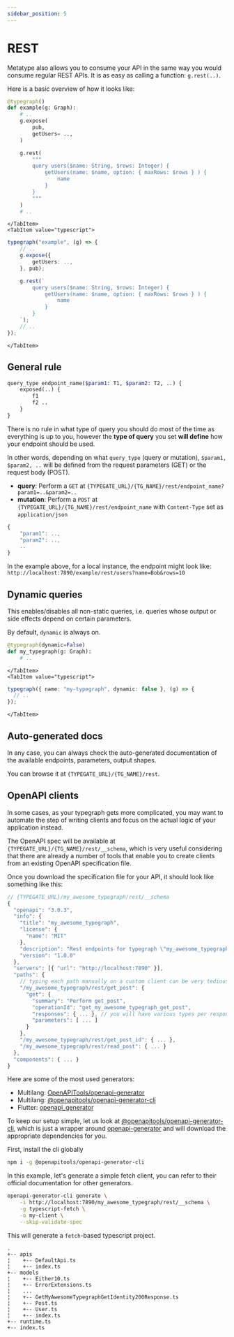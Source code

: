 ```yaml
---
sidebar_position: 5
---
```



# REST

Metatype also allows you to consume your API in the same way you would consume regular REST APIs. It is as easy as calling a function: `g.rest(..)`.

Here is a basic overview of how it looks like:

<SDKTabs>
    <TabItem value="python">

```python
@typegraph()
def example(g: Graph):
    # ..
    g.expose(
        pub,
        getUsers= ..,
    )

    g.rest(
        """
        query users($name: String, $rows: Integer) {
            getUsers(name: $name, option: { maxRows: $rows } ) {
                name
            }
        }
        """
    )
    # ..
```

    </TabItem>
    <TabItem value="typescript">

```typescript
typegraph("example", (g) => {
    // ..
    g.expose({
        getUsers: ..,
    }, pub);

    g.rest(`
        query users($name: String, $rows: Integer) {
            getUsers(name: $name, option: { maxRows: $rows } ) {
                name
            }
        }
    `);
    // ..
});
```

    </TabItem>

</SDKTabs>

## General rule

```graphql
query_type endpoint_name($param1: T1, $param2: T2, ..) {
    exposed(..) {
        f1
        f2 ..
    }
}
```

There is no rule in what type of query you should do most of the time as everything is up to you, however the <b>type of query</b> you set <b>will define</b> how your endpoint should be used.

In other words, depending on what `query_type` (query or mutation), `$param1, $param2, ..` will be defined from the request parameters (GET) or the request body (POST).

- <b>query</b>: Perform a `GET` at
  `{TYPEGATE_URL}/{TG_NAME}/rest/endpoint_name?param1=..&param2=..`
- <b>mutation</b>: Perform a `POST` at `{TYPEGATE_URL}/{TG_NAME}/rest/endpoint_name`
  with `Content-Type` set as `application/json`

```js
{
    "param1": ..,
    "param2": ..,
    ..
}
```

In the example above, for a local instance, the endpoint might look like: `http://localhost:7890/example/rest/users?name=Bob&rows=10`

## Dynamic queries

This enables/disables all non-static queries, i.e. queries whose output or side effects depend on certain parameters.

By default, `dynamic` is always on.

<SDKTabs>
    <TabItem value="python">

```python
@typegraph(dynamic=False)
def my_typegraph(g: Graph):
    # ..

```

    </TabItem>
    <TabItem value="typescript">

```typescript
typegraph({ name: "my-typegraph", dynamic: false }, (g) => {
  // ..
});
```

    </TabItem>

</SDKTabs>

## Auto-generated docs

In any case, you can always check the auto-generated documentation of the available endpoints, parameters, output shapes.

You can browse it at `{TYPEGATE_URL}/{TG_NAME}/rest`.


## OpenAPI clients

In some cases, as your typegraph gets more complicated, you may want to automate the step of writing clients and focus on the actual logic of your application instead.

The OpenAPI spec will be available at `{TYPEGATE_URL}/{TG_NAME}/rest/__schema`, which is very useful considering that there are already a number of tools that enable you to create clients from an existing OpenAPI specification file.

Once you download the specification file for your API, it should look like something like this:
```js
// {TYPEGATE_URL}/my_awesome_typegraph/rest/__schema
{
  "openapi": "3.0.3",
  "info": {
    "title": "my_awesome_typegraph",
    "license": {
      "name": "MIT"
    },
    "description": "Rest endpoints for typegraph \"my_awesome_typegraph\"",
    "version": "1.0.0"
  },
  "servers": [{ "url": "http://localhost:7890" }],
  "paths": { 
    // typing each path manually on a custom client can be very tedious as your API grows
    "/my_awesome_typegraph/rest/get_post": {
      "get": {
        "summary": "Perform get_post",
        "operationId": "get_my_awesome_typegraph_get_post",
        "responses": { ... }, // you will have various types per response status
        "parameters": [ ... ]
      }
    },
    "/my_awesome_typegraph/rest/get_post_id": { ... },
    "/my_awesome_typegraph/rest/read_post": { ... }
  },
  "components": { ... }
}
```

Here are some of the most used generators:
* Multilang: [OpenAPITools/openapi-generator](https://github.com/OpenAPITools/openapi-generator)
* Multilang: [@openapitools/openapi-generator-cli](https://www.npmjs.com/package/@openapitools/openapi-generator-cli)
* Flutter: [openapi_generator](https://pub.dev/packages/openapi_generator)

To keep our setup simple, let us look at [@openapitools/openapi-generator-cli](https://www.npmjs.com/package/@openapitools/openapi-generator-cli),
which is just a wrapper around [openapi-generator](https://github.com/OpenAPITools/openapi-generator) and will download the appropriate dependencies for you.

First, install the cli globally
```bash
npm i -g @openapitools/openapi-generator-cli
```

In this example, let's generate a simple fetch client, you can refer to their official documentation for other generators.

```bash
openapi-generator-cli generate \
    -i http://localhost:7890/my_awesome_typegraph/rest/__schema \
    -g typescript-fetch \
    -o my-client \
    --skip-validate-spec
```

This will generate a `fetch`-based typescript project.

```
.
+-- apis
¦    +-- DefaultApi.ts
¦    +-- index.ts
+-- models
¦    +-- Either10.ts
¦    +-- ErrorExtensions.ts
¦    ...
¦    +-- GetMyAwesomeTypegraphGetIdentity200Response.ts
¦    +-- Post.ts
¦    +-- User.ts
¦    +-- index.ts
+-- runtime.ts
+-- index.ts
```
